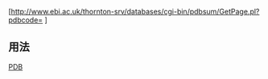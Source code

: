 <span class=plainlinks>[http://www.ebi.ac.uk/thornton-srv/databases/cgi-bin/pdbsum/GetPage.pl?pdbcode={{{1}}} {{{1}}}]</span><noinclude>

==用法==
{{PDB template usage}}
[[Category:生物外部資源模板|PDB]]
</noinclude>